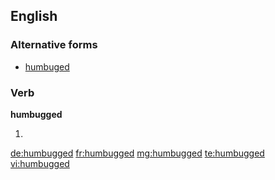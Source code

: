==English==

===Alternative forms===
* [[humbuged]] {{qualifier|rare}}

===Verb===
'''humbugged'''

# {{past of|humbug}}

[[de:humbugged]]
[[fr:humbugged]]
[[mg:humbugged]]
[[te:humbugged]]
[[vi:humbugged]]